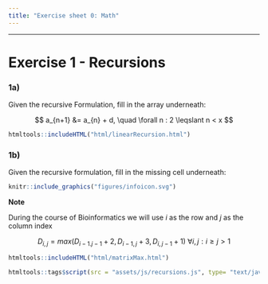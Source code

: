 ```yaml
---
title: "Exercise sheet 0: Math"
---
```


---------------------------------

# Exercise 1 - Recursions


### 1a)

Given the recursive Formulation, fill in the array underneath:

$$
a_{n+1} &= a_{n} + d, \quad \forall n : 2 \leqslant n < x
$$

```r
htmltools::includeHTML("html/linearRecursion.html")
```




### 1b)

Given the recursive formulation, fill in the missing cell underneath:


:::: {#explaining .message-box }

::: {#note-exp .note-header}
```r
knitr::include_graphics("figures/infoicon.svg")
```
**Note**
:::
::: {#note-exp .note-body}


During the course of Bioinformatics we will use $i$ as the row and $j$ as the
column index

:::

::::


$$
D_{i, j} = max (D_{i-1. j-1} + 2, D_{i-1, j} + 3, D_{i, j-1} + 1)\ \forall i, j : i  \ge  j > 1
$$
```r
htmltools::includeHTML("html/matrixMax.html")
```

```r
htmltools::tags$script(src = "assets/js/recursions.js", type= "text/javascript")
```
